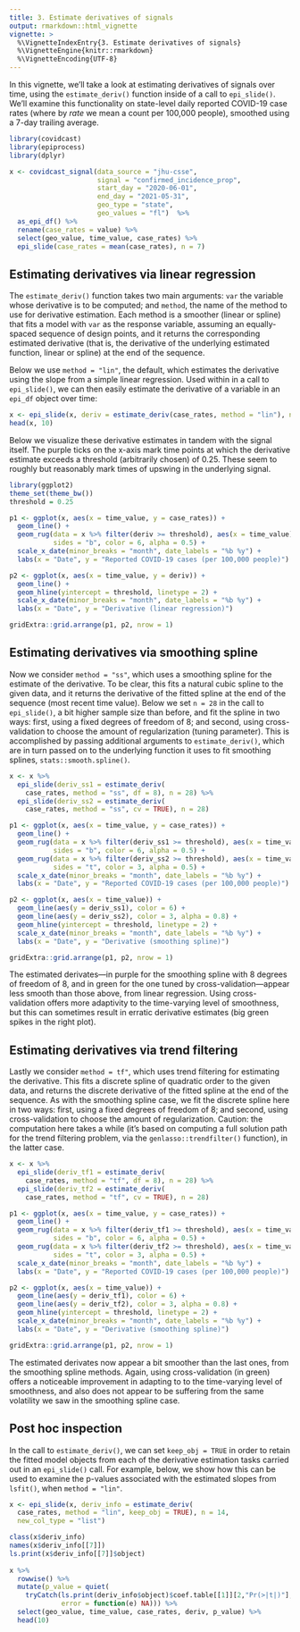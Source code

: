 ```yaml
---
title: 3. Estimate derivatives of signals
output: rmarkdown::html_vignette
vignette: >
  %\VignetteIndexEntry{3. Estimate derivatives of signals}
  %\VignetteEngine{knitr::rmarkdown}
  %\VignetteEncoding{UTF-8}
---
```


In this vignette, we'll take a look at estimating derivatives of signals over
time, using the `estimate_deriv()` function inside of a call to
`epi_slide()`. We'll examine this functionality on state-level daily reported
COVID-19 case rates (where by *rate* we mean a count per 100,000 people),
smoothed using a 7-day trailing average.

```r
library(covidcast)
library(epiprocess)
library(dplyr)

x <- covidcast_signal(data_source = "jhu-csse", 
                      signal = "confirmed_incidence_prop",
                      start_day = "2020-06-01", 
                      end_day = "2021-05-31",
                      geo_type = "state", 
                      geo_values = "fl")  %>%
  as_epi_df() %>%
  rename(case_rates = value) %>%
  select(geo_value, time_value, case_rates) %>%
  epi_slide(case_rates = mean(case_rates), n = 7)
```

## Estimating derivatives via linear regression

The `estimate_deriv()` function takes two main arguments: `var` the variable
whose derivative is to be computed; and `method`, the name of the method to use
for derivative estimation. Each method is a smoother (linear or spline) that
fits a model with `var` as the response variable, assuming an equally-spaced
sequence of design points, and it returns the corresponding estimated derivative
(that is, the derivative of the underlying estimated function, linear or spline)
at the end of the sequence.

Below we use `method = "lin"`, the default, which estimates the derivative using
the slope from a simple linear regression. Used within in a call to
`epi_slide()`, we can then easily estimate the derivative of a variable in an
`epi_df` object over time:

```r
x <- epi_slide(x, deriv = estimate_deriv(case_rates, method = "lin"), n = 14)
head(x, 10)
```

Below we visualize these derivative estimates in tandem with the signal
itself. The purple ticks on the x-axis mark time points at which the derivative
estimate exceeds a threshold (arbitrarily chosen) of 0.25. These seem to roughly
but reasonably mark times of upswing in the underlying signal.  

```r
library(ggplot2)
theme_set(theme_bw())
threshold = 0.25

p1 <- ggplot(x, aes(x = time_value, y = case_rates)) + 
  geom_line() + 
  geom_rug(data = x %>% filter(deriv >= threshold), aes(x = time_value), 
           sides = "b", color = 6, alpha = 0.5) + 
  scale_x_date(minor_breaks = "month", date_labels = "%b %y") +
  labs(x = "Date", y = "Reported COVID-19 cases (per 100,000 people)") 

p2 <- ggplot(x, aes(x = time_value, y = deriv)) + 
  geom_line() + 
  geom_hline(yintercept = threshold, linetype = 2) +
  scale_x_date(minor_breaks = "month", date_labels = "%b %y") +
  labs(x = "Date", y = "Derivative (linear regression)") 

gridExtra::grid.arrange(p1, p2, nrow = 1)
```

## Estimating derivatives via smoothing spline

Now we consider `method = "ss"`, which uses a smoothing spline for the estimate
of the derivative. To be clear, this fits a natural cubic spline to the given
data, and it returns the derivative of the fitted spline at the end of the
sequence (most recent time value). Below we set `n = 28` in the call to
`epi_slide()`, a bit higher sample size than before, and fit the spline in two
ways: first, using a fixed degrees of freedom of 8; and second, using
cross-validation to choose the amount of regularization (tuning parameter). This
is accomplished by passing additional arguments to `estimate_deriv()`, which are
in turn passed on to the underlying function it uses to fit smoothing splines,
`stats::smooth.spline()`.

```r
x <- x %>%
  epi_slide(deriv_ss1 = estimate_deriv(
    case_rates, method = "ss", df = 8), n = 28) %>%
  epi_slide(deriv_ss2 = estimate_deriv(
    case_rates, method = "ss", cv = TRUE), n = 28)

p1 <- ggplot(x, aes(x = time_value, y = case_rates)) +
  geom_line() + 
  geom_rug(data = x %>% filter(deriv_ss1 >= threshold), aes(x = time_value), 
           sides = "b", color = 6, alpha = 0.5) + 
  geom_rug(data = x %>% filter(deriv_ss2 >= threshold), aes(x = time_value), 
           sides = "t", color = 3, alpha = 0.5) + 
  scale_x_date(minor_breaks = "month", date_labels = "%b %y") +
  labs(x = "Date", y = "Reported COVID-19 cases (per 100,000 people)") 

p2 <- ggplot(x, aes(x = time_value)) +
  geom_line(aes(y = deriv_ss1), color = 6) + 
  geom_line(aes(y = deriv_ss2), color = 3, alpha = 0.8) +
  geom_hline(yintercept = threshold, linetype = 2) +
  scale_x_date(minor_breaks = "month", date_labels = "%b %y") +
  labs(x = "Date", y = "Derivative (smoothing spline)") 

gridExtra::grid.arrange(p1, p2, nrow = 1)
```

The estimated derivates---in purple for the smoothing spline with 8 degrees of
freedom of 8, and in green for the one tuned by cross-validation---appear less
smooth than those above, from linear regression. Using cross-validation offers
more adaptivity to the time-varying level of smoothness, but this can sometimes
result in erratic derivative estimates (big green spikes in the right plot).

## Estimating derivatives via trend filtering 

Lastly we consider `method = tf"`, which uses trend filtering for estimating the
derivative. This fits a discrete spline of quadratic order to the given
data, and returns the discrete derivative of the fitted spline at the end of the 
sequence. As with the smoothing spline case, we fit the discrete spline here in
two ways: first, using a fixed degrees of freedom of 8; and second, using
cross-validation to choose the amount of regularization. Caution: the
computation here takes a while (it's based on computing a full solution path for
the trend filtering problem, via the `genlasso::trendfilter()` function), in the
latter case.

```r
x <- x %>%
  epi_slide(deriv_tf1 = estimate_deriv(
    case_rates, method = "tf", df = 8), n = 28) %>%
  epi_slide(deriv_tf2 = estimate_deriv(
    case_rates, method = "tf", cv = TRUE), n = 28)

p1 <- ggplot(x, aes(x = time_value, y = case_rates)) +
  geom_line() + 
  geom_rug(data = x %>% filter(deriv_tf1 >= threshold), aes(x = time_value), 
           sides = "b", color = 6, alpha = 0.5) + 
  geom_rug(data = x %>% filter(deriv_tf2 >= threshold), aes(x = time_value), 
           sides = "t", color = 3, alpha = 0.5) + 
  scale_x_date(minor_breaks = "month", date_labels = "%b %y") +
  labs(x = "Date", y = "Reported COVID-19 cases (per 100,000 people)") 

p2 <- ggplot(x, aes(x = time_value)) +
  geom_line(aes(y = deriv_tf1), color = 6) + 
  geom_line(aes(y = deriv_tf2), color = 3, alpha = 0.8) +
  geom_hline(yintercept = threshold, linetype = 2) +
  scale_x_date(minor_breaks = "month", date_labels = "%b %y") +
  labs(x = "Date", y = "Derivative (smoothing spline)") 

gridExtra::grid.arrange(p1, p2, nrow = 1)
```

The estimated derivates now appear a bit smoother than the last ones, from the 
smoothing spline methods. Again, using cross-validation (in green) offers a 
noticeable improvement in adapting to to the time-varying level of smoothness, 
and also does not appear to be suffering from the same volatility we saw in the
smoothing spline case.

## Post hoc inspection

In the call to `estimate_deriv()`, we can set `keep_obj = TRUE` in order to
retain the fitted model objects from each of the derivative estimation tasks
carried out in an `epi_slide()` call. For example, below, we show how this can
be used to examine the p-values associated with the estimated slopes from
`lsfit()`, when `method = "lin"`.

```r
x <- epi_slide(x, deriv_info = estimate_deriv(
  case_rates, method = "lin", keep_obj = TRUE), n = 14,
  new_col_type = "list")

class(x$deriv_info)
names(x$deriv_info[[7]])
ls.print(x$deriv_info[[7]]$object)
         
x %>%
  rowwise() %>%
  mutate(p_value = quiet(
    tryCatch(ls.print(deriv_info$object)$coef.table[[1]][2,"Pr(>|t|)"], 
             error = function(e) NA))) %>%
  select(geo_value, time_value, case_rates, deriv, p_value) %>%
  head(10)
```